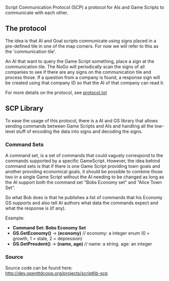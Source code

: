 Script Communication Protocol (SCP) a protocol for AIs and Game Scripts to communicate with each other. 

== The protocol ==
The idea is that AI and Goal scripts communicate using signs placed in a pre-defined tile in one of the map corners. For now we will refer to this as the 'communication tile'. 

An AI that want to query the Game Script something, place a sign at the communication tile. The NoGo will periodically scan the signs of all companies to see if there are any signs on the communication tile and process those. If a question from a company is found, a response sign will be created using that company ID so that the AI of that company can read it.

For more details on the protocol, see [http://dev.openttdcoop.org/projects/scriptlib-scp/repository/entry/protocol.txt protocol.txt]

== SCP Library ==
To ease the usage of this protocol, there is a AI and GS library that allows sending commands between Game Scripts and AIs and handling all the low-level stuff of encoding the data into signs and decoding the signs.

=== Command Sets ===
A command set, is a set of commands that could vaguely correspond to the commands supported by a specific GameScript. However, the idea behind command sets is that if there is one Game Script providing town goals and another providing economical goals, it should be possible to combine those two in a single Game Script without the AI needing to be changed as long as the AI support both the command set "Bobs Economy set" and "Alice Town Set".

So what Bob does is that he publishes a list of commands that his Economy GS supports and also tell AI authors what data the commands expect and what the response is (if any).

Example:

* '''Command Set: Bobs Economy Set'''
* '''GS.GetEconomy()''' -> '''(economy)''' // economy: a integer enum (0 = growth, 1 = stale, 2 = depression)
* '''GS.GetPresdent()''' -> '''(name, age)''' // name: a string. age: an integer

=== Source ===
Source code can be found here: http://dev.openttdcoop.org/projects/scriptlib-scp